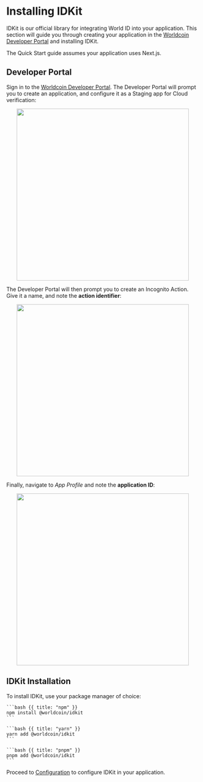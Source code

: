 # Installing IDKit

IDKit is our official library for integrating World ID into your application. This section will guide you through creating your application in the [Worldcoin Developer Portal](https://developer.worldcoin.org) and installing IDKit.

<Note>The Quick Start guide assumes your application uses Next.js.</Note>

## Developer Portal

Sign in to the [Worldcoin Developer Portal](https://developer.worldcoin.org). The Developer Portal will prompt you to create an application, and configure it as a Staging app for Cloud verification:

<div align="center">
    <img src="/images/docs/quick-start/app-config.png" width="450"/>
</div>

The Developer Portal will then prompt you to create an Incognito Action. Give it a name, and note the **action identifier**:

<div align="center">
    <img src="/images/docs/quick-start/create-action.png" width="450"/>
</div>

Finally, navigate to _App Profile_ and note the **application ID**:

<div align="center">
    <img src="/images/docs/quick-start/app-profile.png" width="450"/>
</div>

## IDKit Installation

To install IDKit, use your package manager of choice:

<CodeGroup title="Install IDKit">

    ```bash {{ title: "npm" }}
    npm install @worldcoin/idkit
    ```

    ```bash {{ title: "yarn" }}
    yarn add @worldcoin/idkit
    ```

    ```bash {{ title: "pnpm" }}
    pnpm add @worldcoin/idkit
    ```

</CodeGroup>

Proceed to [Configuration](/quick-start/configuration) to configure IDKit in your application.
